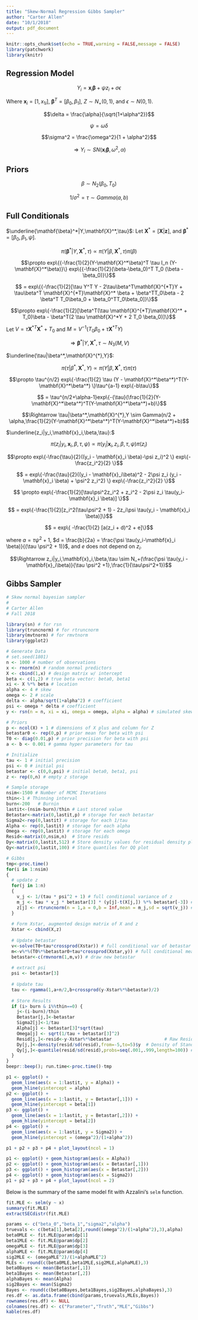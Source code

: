 ```yaml
---
title: "Skew-Normal Regression Gibbs Sampler"
author: "Carter Allen"
date: "10/1/2018"
output: pdf_document
---
```


```r
knitr::opts_chunk$set(echo = TRUE,warning = FALSE,message = FALSE)
library(patchwork)
library(knitr)
```

## Regression Model

$$Y_{i} = \mathbf{x}_i \mathbf{\beta} + \psi z_i + \sigma \epsilon$$

Where $\mathbf{x}_i = [1,x_{1i}]$, $\mathbf{\beta}^{T} = [\beta_0, \beta_1]$, $Z \sim N_+(0,1)$, and $\epsilon \sim N(0,1)$.

$$\delta = \frac{\alpha}{\sqrt{1+\alpha^2}}$$

$$\psi = \omega \delta$$

$$\sigma^2 = \frac{\omega^2}{1 + \alpha^2}$$

$$ \Rightarrow Y_i \sim SN(\mathbf{x}_i \mathbf{\beta},\omega^2,\alpha)$$

## Priors

$$\beta \sim N_2(\beta_0,T_0)$$

$$1/\sigma^2 = \tau \sim Gamma(a,b)$$

## Full Conditionals

$\underline{\mathbf{\beta}^*|Y,\mathbf{X}^*,\tau}$: Let $\mathbf{X}^* = [\mathbf{X} | \mathbf{z}]$, and $\mathbf{\beta}^* = [\beta_0, \beta_1, \psi]$. 

$$\pi(\mathbf{\beta}^*|Y,\mathbf{X}^*,\tau) \propto \pi(Y|\beta, \mathbf{X}^*, \tau) \pi(\beta)$$

$$\propto exp\{{-\frac{1}{2}(Y-\mathbf{X}^*\beta)^T \tau I_n (Y-\mathbf{X}^*\beta)}\} exp\{{-\frac{1}{2}(\beta-\beta_0)^T T_0 (\beta - \beta_0)}\}$$

$$ = exp\{{-\frac{1}{2}[\tau Y^T Y - 2\tau\beta^T\mathbf{X}^{*T}Y + \tau\beta^T \mathbf{X}^{*T}\mathbf{X}^* \beta + \beta^TT_0\beta - 2 \beta^T T_0\beta_0 + \beta_0^TT_0\beta_0]}\}$$

$$\propto exp\{-\frac{1}{2}[\beta^T(\tau \mathbf{X}^{*T}\mathbf{X}^* + T_0)\beta - \beta^T(2 \tau \mathbf{X}^*Y + 2 T_0 \beta_0)]\}$$

Let $V = \tau \mathbf{X}^{*T}\mathbf{X}^* + T_0$ and $M = V^{-1}(T_0 \beta_0 + \tau \mathbf{X}^{*T}Y)$

$$\Rightarrow \mathbf{\beta}^*|Y,\mathbf{X}^*,\tau \sim N_3(M,V)$$

$\underline{\tau|\beta^*,\mathbf{X}^{*},Y}$:

$$\pi(\tau|\beta^*,\mathbf{X}^{*},Y) \propto \pi(Y|\beta, \mathbf{X}^*, \tau)\pi(\tau)$$

$$\propto \tau^{n/2} exp\{-\frac{1}{2} \tau (Y - \mathbf{X}^*\beta^*)^T(Y-\mathbf{X}^*\beta^*) \}\tau^{a-1} exp\{-b\tau\}$$

$$ = \tau^{n/2+\alpha-1}exp\{-{\tau}(\frac{1}{2}(Y-\mathbf{X}^*\beta^*)^T(Y-\mathbf{X}^*\beta^*)+b)\}$$

$$\Rightarrow \tau|\beta^*,\mathbf{X}^{*},Y \sim Gamma(n/2 + \alpha,\frac{1}{2}(Y-\mathbf{X}^*\beta^*)^T(Y-\mathbf{X}^*\beta^*)+b)$$

$\underline{z_i|y_i,\mathbf{x}_i,\beta,\tau}:$

$$\pi(z_i|y_i,\mathbf{x}_i,\beta,\tau,\psi) \propto \pi(y_i | \mathbf{x}_i, z_i,\beta, \tau, \psi) \pi(z_i)$$

$$\propto exp\{-\frac{\tau}{2}((y_i - \mathbf{x}_i \beta)-\psi z_i)^2 \} exp\{-\frac{z_i^2}{2} \}$$

$$ = exp\{-\frac{\tau}{2}((y_i - \mathbf{x}_i\beta)^2 - 2\psi z_i (y_i - \mathbf{x}_i \beta) + \psi^2 z_i^2) \} exp\{-\frac{z_i^2}{2} \}$$

$$ \propto exp\{-\frac{1}{2}[\tau\psi^2z_i^2 + z_i^2 - 2\psi z_i \tau(y_i-\mathbf{x}_i \beta)] \}$$

$$ = exp\{-\frac{1}{2}[z_i^2(\tau\psi^2 + 1) - 2z_i\psi \tau(y_i - \mathbf{x}_i \beta)]\}$$

$$ = exp\{ -\frac{1}{2} [a(z_i + d)^2 + e]\}$$

where $a = \tau\psi^2 + 1$, $d = \frac{b}{2a} = \frac{\psi \tau(y_i-\mathbf{x}_i \beta)}{(\tau \psi^2 + 1)}$, and $e$ does not depend on $z_i$.

$$\Rightarrow z_i|y_i,\mathbf{x}_i,\beta,\tau \sim N_+(\frac{\psi \tau(y_i -  \mathbf{x}_i\beta)}{\tau \psi^2 +1},\frac{1}{\tau\psi^2+1})$$

\newpage

## Gibbs Sampler

```r
# Skew normal bayesian sampler
#
# Carter Allen
# Fall 2018

library(sn) # for rsn
library(truncnorm) # for rtruncnorm
library(mvtnorm) # for rmvtnorm
library(ggplot2)

# Generate Data
# set.seed(1801)
n <- 1000 # number of observations
x <- rnorm(n) # random normal predictors
X <- cbind(1,x) # design matrix w/ intercept
beta <- c(1,2) # true beta vector: beta0, beta1
xi <- X %*% beta # location
alpha <- 4 # skew
omega <- 2 # scale
delta <- alpha/sqrt(1+alpha^2) # coefficient
psi <- omega * delta # coefficient
y <- rsn(n = n, xi = xi, omega = omega, alpha = alpha) # simulated skew outcomes

# Priors
p <- ncol(X) + 1 # dimensions of X plus and column for Z
betastar0 <- rep(0,p) # prior mean for beta with psi
T0 <- diag(0.01,p) # prior precision for beta with psi
a <- b <- 0.001 # gamma hyper parameters for tau

# Initialize
tau <- 1 # initial precision
psi <- 0 # initial psi
betastar <- c(0,0,psi) # initial beta0, beta1, psi
z <- rep(0,n) # empty z storage

# Sample storage
nsim<-1500 # Number of MCMC Iterations
thin<-1	# Thinning interval
burn<-200	# Burnin
lastit<-(nsim-burn)/thin # Last stored value
Betastar<-matrix(0,lastit,p) # storage for each betastar
Sigma2<-rep(0,lastit) # storage for each 1/tau
Alpha <- rep(0,lastit) # storage for each alpha
Omega <- rep(0,lastit) # storage for each omega
Resid<-matrix(0,nsim,n)  # Store resids
Dy<-matrix(0,lastit,512) # Store density values for residual density plot
Qy<-matrix(0,lastit,100) # Store quantiles for QQ plot

# Gibbs
tmp<-proc.time()
for(i in 1:nsim)
{
  # update z
  for(j in 1:n)
  {
    v_j <- 1/(tau * psi^2 + 1) # full conditional variance of z
    m_j <- tau * v_j * betastar[3] * (y[j]-t(X[j,]) %*% betastar[-3]) # full conditional mean of z
    z[j] <- rtruncnorm(n = 1,a = 0,b = Inf,mean = m_j,sd = sqrt(v_j)) # update jth component of z
  }
  
  # Form Xstar, augmented design matrix of X and z
  Xstar <- cbind(X,z)
  
  # Update betastar
  v<-solve(T0+tau*crossprod(Xstar)) # full conditional var of betastar
  m<-v%*%(T0%*%betastar0+tau*crossprod(Xstar,y)) # full conditional mean of betastar
  betastar<-c(rmvnorm(1,m,v)) # draw new betastar
  
  # extract psi
  psi <- betastar[3]
  
  # Update tau
  tau <- rgamma(1,a+n/2,b+crossprod(y-Xstar%*%betastar)/2)
  
  # Store Results
  if (i> burn & i%%thin==0) {
    j<-(i-burn)/thin
    Betastar[j,]<-betastar 
    Sigma2[j]<-1/tau
    Alpha[j] <- betastar[3]*sqrt(tau)
    Omega[j] <- sqrt(1/tau + betastar[3]^2)
    Resid[j,]<-resid<-y-Xstar%*%betastar                    # Raw Resid
    Dy[j,]<-density(resid/sd(resid),from=-5,to=5)$y  # Density of Standardized Resids
    Qy[j,]<-quantile(resid/sd(resid),probs=seq(.001,.999,length=100)) # Quantiles for QQ Plot
  }
}
beepr::beep(); run.time<-proc.time()-tmp

p1 <- ggplot() + 
  geom_line(aes(x = 1:lastit, y = Alpha)) + 
  geom_hline(yintercept = alpha)
p2 <- ggplot() + 
  geom_line(aes(x = 1:lastit, y = Betastar[,1])) + 
  geom_hline(yintercept = beta[1])
p3 <- ggplot() + 
  geom_line(aes(x = 1:lastit, y = Betastar[,2])) + 
  geom_hline(yintercept = beta[2])
p4 <- ggplot() + 
  geom_line(aes(x = 1:lastit, y = Sigma2)) + 
  geom_hline(yintercept = (omega^2)/(1+alpha^2))
```

```r
p1 + p2 + p3 + p4 + plot_layout(ncol = 1)
```

\newpage

```r
p1 <- ggplot() + geom_histogram(aes(x = Alpha))
p2 <- ggplot() + geom_histogram(aes(x = Betastar[,1]))
p3 <- ggplot() + geom_histogram(aes(x = Betastar[,2]))
p4 <- ggplot() + geom_histogram(aes(x = Sigma2))
p1 + p2 + p3 + p4 + plot_layout(ncol = 2)
```

Below is the summary of the same model fit with Azzalini's `selm` function. 

```r
fit.MLE <- selm(y ~ x)
summary(fit.MLE)
extractSECdistr(fit.MLE)
```

```r
params <- c("beta_0","beta_1","sigma2","alpha")
truevals <- c(beta[1],beta[2],round((omega^2)/(1+alpha^2),3),alpha)
beta0MLE <- fit.MLE@param$dp[1]
beta1MLE <- fit.MLE@param$dp[2]
omegaMLE <- fit.MLE@param$dp[3]
alphaMLE <- fit.MLE@param$dp[4]
sig2MLE <- (omegaMLE^2)/(1+alphaMLE^2)
MLEs <- round(c(beta0MLE,beta1MLE,sig2MLE,alphaMLE),3)
beta0Bayes <- mean(Betastar[,1])
beta1Bayes <- mean(Betastar[,2])
alphaBayes <- mean(Alpha)
sig2Bayes <- mean(Sigma2)
Bayes <- round(c(beta0Bayes,beta1Bayes,sig2Bayes,alphaBayes),3)
res.df <- as.data.frame(cbind(params,truevals,MLEs,Bayes))
rownames(res.df) <- NULL
colnames(res.df) <- c("Parameter","Truth","MLE","Gibbs")
kable(res.df)
```

